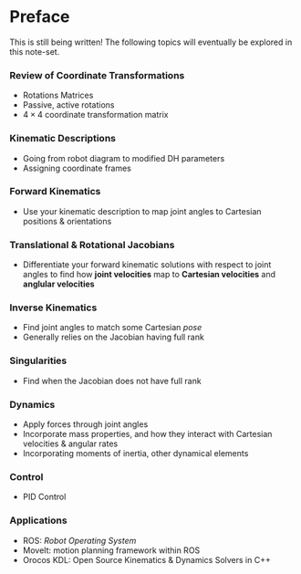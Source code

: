 # Preface {.unnumbered}

This is still being written! The following topics will eventually be explored in this note-set.

### Review of Coordinate Transformations {.unnumbered}

- Rotations Matrices
- Passive, active rotations
- $4\times4$ coordinate transformation matrix

### Kinematic Descriptions {.unnumbered}

- Going from robot diagram to modified DH parameters
- Assigning coordinate frames 

### Forward Kinematics {.unnumbered}

- Use your kinematic description to map joint angles to Cartesian positions & orientations

### Translational & Rotational Jacobians {.unnumbered}

- Differentiate your forward kinematic solutions with respect to joint angles to find how **joint velocities** map to **Cartesian velocities** and **anglular velocities**

### Inverse Kinematics {.unnumbered}

- Find joint angles to match some Cartesian _pose_
- Generally relies on the Jacobian having full rank

### Singularities {.unnumbered}

- Find when the Jacobian does not have full rank

### Dynamics {.unnumbered}

- Apply forces through joint angles
- Incorporate mass properties, and how they interact with Cartesian velocities & angular rates
- Incorporating moments of inertia, other dynamical elements

### Control {.unnumbered}

- PID Control 

### Applications {.unnumbered}

- ROS: _Robot Operating System_
- MoveIt: motion planning framework within ROS
- Orocos KDL: Open Source Kinematics & Dynamics Solvers in C++
